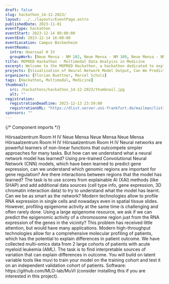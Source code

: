 ```yaml
---
draft: false
slug: hackathon_14-12-2023/
layout: ../../layouts/EventPage.astro
publishedDate: 2023-11-01
eventType: hackathon
eventStart: 2023-12-14 09:00:00
eventEnd: 2023-12-14 16:00:00
eventLocation: Campus Bockenheim
eventRooms:
  intro: Hoersaal H IV
  groupWork: [Neue Mensa - NM 102, Neue Mensa - NM 109, Neue Mensa - NM 110, Neue Mensa - NM 116, Neue Mensa - NM 117]
title: MOPRED Hackathon - Multimodal Data Analyiss in Medicine
excerpt: Welcome to the MOPRED Hackathon, a hackathon dedicated to exploring practical applications of multimodal data analysis in medicine. In this event, participants will explore the integration and analysis of different types of mutimodal data using different approaches. Join us for a day of collaborative problem solving! 
projects: [Visualization of Neural Network Model Output, Can We Predict the Epigenome from RNA Expression?, Can We Relate Molecular Information to Patient Outcome?]
organizers: [Florian Buettner, Marcel Schulz]
tags: [Hackathon, Multimodal, Medicine]
thumbnail:
  src: /hackathons/hackathon_14-12-2023/thumbnail.jpg
  alt: ""
registration:
  registrationDeadline: 2023-12-13 23:59:00
  registrationURL: "https://dlist.server.uni-frankfurt.de/mailman/listinfo/MOPREDHackathon2023"
sponsors: ""
---
```


{/* Component imports */}

<EventHero 
  title={frontmatter.title} 
  tags={frontmatter.tags} 
  excerpt={frontmatter.excerpt} 
  heroImgSrc={frontmatter.thumbnail.src} 
  eventStart={frontmatter.eventStart}
  eventEnd={frontmatter.eventEnd}
  location={frontmatter.eventLocation}
  organizers={frontmatter.organizers}
/>

<EventProgram title="Program" subtitle="Preliminary Overview">
  <EventProgramPoint title="Introduction Projects, Group Assignment" timeframe="09:00">
    Hörsaalzentrum Room H IV
  </EventProgramPoint>
  <EventProgramPoint title="Groupwork Starts" timeframe="09:45">
    Neue Mensa
  </EventProgramPoint>
  <EventProgramPoint title="Lunch Break" timeframe="12:00">
    Neue Mensa
  </EventProgramPoint>
  <EventProgramPoint title="Groupwork Continues" timeframe="13:00">
    Neue Mensa
  </EventProgramPoint>
  <EventProgramPoint title="Project Pitches and Voting" timeframe="15:00">
    Hörsaalzentrum Room H IV
  </EventProgramPoint>
  <EventProgramPoint title="Prize Distribution" timeframe="16:00">
    Hörsaalzentrum Room H IV
  </EventProgramPoint>
</EventProgram>

<ProjectCollection title="Projects">
  <Project projectNumber={1} title="Visualization of Neural Network Model Output">
    Neural networks are powerful learners of non-linear functions that outcompete simpler approaches for many tasks. 
    But how can we understand what a neural network model has learned? Using pre-trained Convolutional Neural Network 
    (CNN) models, which have been learned to predict gene expression, can we understand which genomic regions are important 
    for gene regulation? Are there interactions between regions that the model has learned? The task is to use scores from 
    explainable AI (XAI) methods (like SHAP) and add additional data sources (cell type info, gene expression, 3D chromatin 
    interaction data) to try to understand what the model has learnt. Can we be as smart as the network?
  </Project>
  <Project projectNumber={2} title="Can We Predict the Epigenome from RNA Expression?">
    Modern technologies allow to profile RNA expression in single cells and nowadays even in spatial tissue slides. However, 
    profiling epigenome activity at the same time is challenging and often rarely done. Using a large epigenome resource, we 
    ask if we can predict the epigenomic activity of a chromosome region just from the RNA expression of the genes in the vicinity? 
    This problem has received little attention, but would have many applications. 
  </Project>
  <Project projectNumber={3} title="Can We Relate Molecular Information to Patient Outcome?">
    Modern high-throughput technologies allow for a comprehensive molecular profiling of patients, which has the potential to 
    explain differences in patient outcome. We have collected multi-omics data from 2 large cohorts of patients with acute myeloid 
    leukemia (AML). The task is to find interpretable sources of variation that can explain differences in outcome. You will build on 
    latent variable tools like muvi to train your model on the training cohort and test it on an independent validation cohort of patients. 
    Software: https://github.com/MLO-lab/MuVI (consider installing this if you are interested in this project).
  </Project>
</ProjectCollection>

<Registration 
  regUntil={frontmatter.registration.registrationDeadline} 
  regUrl={frontmatter.registration.registrationURL}
  sponsors={frontmatter.sponsors}
/>